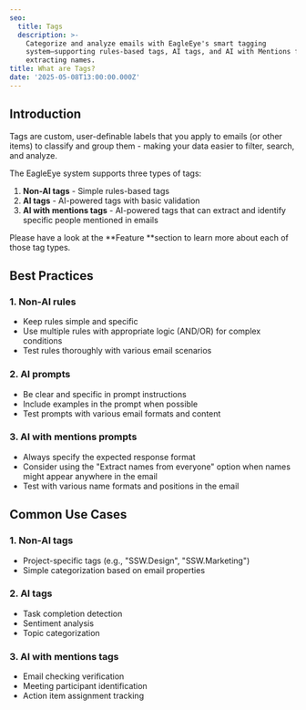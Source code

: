 ```yaml
---
seo:
  title: Tags
  description: >-
    Categorize and analyze emails with EagleEye's smart tagging
    system—supporting rules-based tags, AI tags, and AI with Mentions for
    extracting names.
title: What are Tags?
date: '2025-05-08T13:00:00.000Z'
---
```


## Introduction

Tags are custom, user-definable labels that you apply to emails (or other items) to classify and group them - making your data easier to filter, search, and analyze.

The EagleEye system supports three types of tags:

1. **Non-AI tags** - Simple rules-based tags
2. **AI tags** - AI-powered tags with basic validation
3. **AI with mentions tags** - AI-powered tags that can extract and identify specific people mentioned in emails

Please have a look at the \*\*Feature \*\*section to learn more about each of those tag types.

## Best Practices

### 1. Non-AI rules

* Keep rules simple and specific
* Use multiple rules with appropriate logic (AND/OR) for complex conditions
* Test rules thoroughly with various email scenarios

### 2. AI prompts

* Be clear and specific in prompt instructions
* Include examples in the prompt when possible
* Test prompts with various email formats and content

### 3. AI with mentions prompts

* Always specify the expected response format
* Consider using the "Extract names from everyone" option when names might appear anywhere in the email
* Test with various name formats and positions in the email

## Common Use Cases

### 1. Non-AI tags

* Project-specific tags (e.g., "SSW\.Design", "SSW\.Marketing")
* Simple categorization based on email properties

### 2. AI tags

* Task completion detection
* Sentiment analysis
* Topic categorization

### 3. AI with mentions tags

* Email checking verification
* Meeting participant identification
* Action item assignment tracking
